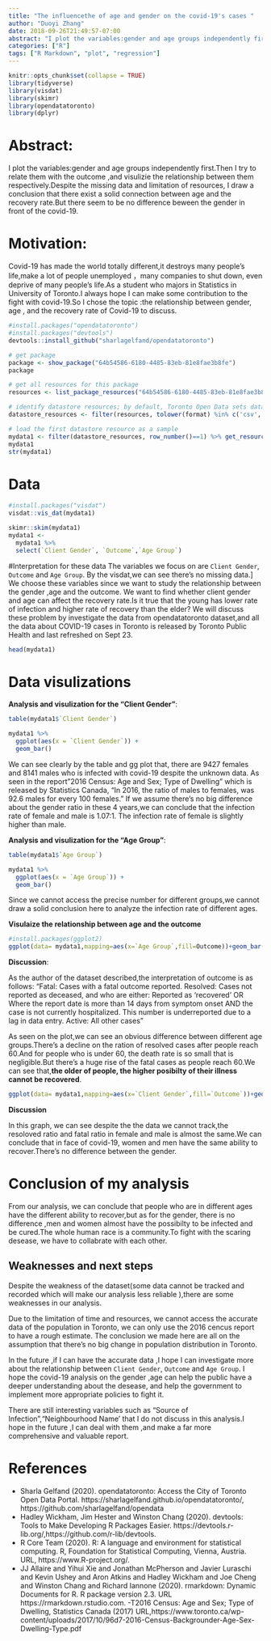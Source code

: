 ```yaml
---
title: "The influencethe of age and gender on the covid-19's cases "
author: "Duoyi Zhang"
date: 2018-09-26T21:49:57-07:00
abstract: "I plot the variables:gender and age groups independently first.Then I try to relate them with the outcome ,and visulizie the relationship between them respectively.Despite the missing data and limitation of resources, I draw a conclusion that there exist a solid connection between age and the recovery rate.But there seem to be no difference beween the gender in front of the covid-19."
categories: ["R"]
tags: ["R Markdown", "plot", "regression"]
---
```


```r
knitr::opts_chunk$set(collapse = TRUE)
library(tidyverse)
library(visdat)
library(skimr)
library(opendatatoronto)
library(dplyr)
```

# Abstract: 
I plot the variables:gender and age groups independently first.Then I try to relate them with the outcome ,and visulizie the relationship between them respectively.Despite the missing data and limitation of resources, I draw a conclusion that there exist a solid connection between age and the recovery rate.But there seem to be no difference beween the gender in front of the covid-19.

# Motivation:

Covid-19 has made the world  totally different,it destroys many people's life,make a lot of people unemployed ，many companies to shut down, even deprive of many people's life.As a student who majors in Statistics in University of Toronto.I always hope I can make some contribution to the fight with covid-19.So I chose the topic :the relationship between gender, age , and the recovery rate of Covid-19 to discuss.

```r
#install.packages("opendatatoronto")
#install.packages("devtools")
devtools::install_github("sharlagelfand/opendatatoronto")
```

```r


# get package
package <- show_package("64b54586-6180-4485-83eb-81e8fae3b8fe")
package

# get all resources for this package
resources <- list_package_resources("64b54586-6180-4485-83eb-81e8fae3b8fe")

# identify datastore resources; by default, Toronto Open Data sets datastore resource format to CSV for non-geospatial and GeoJSON for geospatial resources
datastore_resources <- filter(resources, tolower(format) %in% c('csv', 'geojson'))

# load the first datastore resource as a sample
mydata1 <- filter(datastore_resources, row_number()==1) %>% get_resource()
mydata1
str(mydata1)
```


# Data


```r
#install.packages("visdat")
visdat::vis_dat(mydata1)

skimr::skim(mydata1)
mydata1 <- 
  mydata1 %>% 
  select(`Client Gender`, `Outcome`,`Age Group`)

```

#Interpretation for these data
The variables we focus on are `Client Gender`, `Outcome` and `Age Group`.
By the visdat,we can see there's no missing data.]
We choose these variables since we want to study the relationship between the gender ,age and the outcome.
We want to find whether client gender and age can affect the recovery rate.Is it true that the young has lower rate of infection and higher rate of recovery than the elder?
We will discuss these problem by investigate the data from opendatatoronto dataset,and all the data about COVID-19 cases in Toronto  is released by Toronto Public Health and last refreshed on Sept 23.

```r
head(mydata1)
```

# Data visulizations

**Analysis and visulization for the "Client Gender"**:
```r
table(mydata1$`Client Gender`)
```

```r
mydata1 %>% 
  ggplot(aes(x = `Client Gender`)) +
  geom_bar()
```

We can see clearly by the table and gg plot that, there are 9427 females and 8141 males  who is infected with covid-19 despite the unknown data.
As seen in the report"2016 Census: Age and Sex; Type of Dwelling" which is released by Statistics Canada, "In 2016, the ratio of males to females, was
92.6 males for every 100 females. "
If we assume there's no big difference about the gender ratio in these 4 years,we can conclude that the infection rate of female and male is 1.07:1.
The infection rate of female is slightly higher than male.


**Analysis and visulization for the "Age Group"**:

```r
table(mydata1$`Age Group`)
```

```r
mydata1 %>% 
  ggplot(aes(x = `Age Group`)) +
  geom_bar()

```
Since we cannot access the precise number for different groups,we cannot draw a solid conclusion here to analyze the infection rate of different ages.



**Visulaize the relationship between age and the outcome**
```r
#install.packages(ggplot2)
ggplot(data= mydata1,mapping=aes(x=`Age Group`,fill=Outcome))+geom_bar(position="fill")+ggtitle("the relationship between age and the outcome")
```

**Discussion**:

As the author of the dataset described,the interpretation of outcome is as follows:
"Fatal: Cases with a fatal outcome reported.
Resolved: Cases not reported as deceased, and who are either:
Reported as 'recovered' OR
Where the report date is more than 14 days from symptom onset AND the case is not currently hospitalized.
This number is underreported due to a lag in data entry.
Active: All other cases"

As seen on the plot,we can see  an obvious difference between different age groups.There's a decline on the ration of resolved cases after people reach 60.And for people who is under 60, the death rate is so small that is negligible.But there's a huge rise of the fatal cases as people reach 60.We can see that,**the older of people, the higher posibilty  of their illness cannot be recovered**.


```r
ggplot(data= mydata1,mapping=aes(x=`Client Gender`,fill=`Outcome`))+geom_bar(position="fill")+ggtitle("the relationship between gender and the outcome")
```

**Discussion**

In this graph, we can see despite the the data we cannot track,the resoloved ratio and fatal ratio in female and male is almost the same.We can conclude that in face of covid-19, women and men have the same ability to recover.There's no difference between the gender.

# Conclusion of my analysis
From our analysis, we can conclude that people who are in different ages have the different ability to recover,but as for the gender, there is no difference ,men and women almost have the possibilty to be infected and be cured.The whole human race is a community.To fight with the scaring desease, we have to collabrate with each other.



## Weaknesses and next steps
Despite the weakness of the dataset(some data cannot be tracked and recorded which will make our analysis less reliable ),there are some weaknesses in our analysis.

Due to the limitation of time and resources, we cannot access the accurate data of the population in Toronto, we can only use the 2016 cencus report to have a rough estimate. The conclusion we made here are all on the assumption that there's no big change in population distribution in Toronto.

In the future ,if I can have the accurate data ,I hope I can investigate more about the relationship between `Client Gender`, `Outcome` and `Age Group`. I hope the covid-19 analysis on the gender ,age can help the public have a deeper understanding about the desease, and help the government to implement more appropriate policies to fight it.

There are still interesting variables such as "Source of Infection","Neighbourhood Name' that I do not discuss in this analysis.I hope in the future ,I can deal with them ,and make a far more comprehensive and valuable report.






# References

- Sharla Gelfand (2020). opendatatoronto: Access the City of Toronto Open Data Portal.
  https://sharlagelfand.github.io/opendatatoronto/, https://github.com/sharlagelfand/opendata
-  Hadley Wickham, Jim Hester and Winston Chang (2020). devtools: Tools to Make Developing R Packages Easier. https://devtools.r-lib.org/,https://github.com/r-lib/devtools.
- R Core Team (2020). R: A language and environment for statistical computing. R, Foundation for Statistical Computing, Vienna, Austria. URL, https://www.R-project.org/.
- JJ Allaire and Yihui Xie and Jonathan McPherson and Javier Luraschi and Kevin Ushey and Aron Atkins and Hadley Wickham and Joe Cheng and Winston Chang and Richard Iannone (2020). rmarkdown: Dynamic Documents for R. R package version 2.3. URL https://rmarkdown.rstudio.com.
-T2016 Census: Age and Sex; Type of Dwelling, Statistics Canada (2017) URL,https://www.toronto.ca/wp-content/uploads/2017/10/96d7-2016-Census-Backgrounder-Age-Sex-Dwelling-Type.pdf







                   